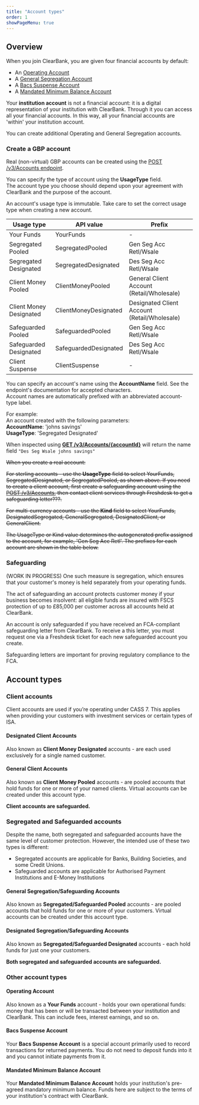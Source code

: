 ```yaml
---
title: "Account types"
order: 1
showPageMenu: true
---
```



## Overview

When you join ClearBank, you are given four financial accounts by default:

* An [Operating Account](#operating-account)
* A [General Segregation Account](#general-segregation-safeguarding-accounts)
* A [Bacs Suspense Account](#bacs-suspense-account)
* A [Mandated Minimum Balance Account](#mandated-minimum-balance-account)

<Callout colour="blue">
Your <strong>institution account</strong> is not a financial account: it is a digital representation of your institution with ClearBank. Through it you can access all your financial accounts. In this way, all your financial accounts are 'within' your institution account.
</Callout>

You can create additional Operating and General Segregation accounts.

<!-- ![Diagram showing your initial set of accounts](/assets/images/Accounts-Day1.svg "Initial set of accounts") -->

### Create a GBP account

Real (non-virtual) GBP accounts can be created using the [POST /v3/Accounts endpoint](/uk/docs/gbp-accounts/manage-accounts#create-an-account-real).

You can specify the type of account using the **UsageType** field.  
The account type you choose should depend upon your agreement with ClearBank and the purpose of the account.

<Callout colour="blue">
An account's usage type is immutable. Take care to set the correct usage type when creating a new account.
</Callout>

| Usage type              | API value             | Prefix                                       |
|-------------------------|-----------------------|----------------------------------------------|
| Your Funds              | YourFunds             | -                                            |
| Segregated Pooled       | SegregatedPooled      | Gen Seg Acc Retl/Wsale                       |
| Segregated Designated   | SegregatedDesignated  | Des Seg Acc Retl/Wsale                       |
| Client Money Pooled     | ClientMoneyPooled     | General Client Account (Retail/Wholesale)    |
| Client Money Designated | ClientMoneyDesignated | Designated Client Account (Retail/Wholesale) |
| Safeguarded Pooled      | SafeguardedPooled     | Gen Seg Acc Retl/Wsale                       |
| Safeguarded Designated  | SafeguardedDesignated | Des Seg Acc Retl/Wsale                       |
| Client Suspense         | ClientSuspense        | -                                            |

You can specify an account's name using the **AccountName** field. See the endpoint's documentation for accepted characters.  
Account names are automatically prefixed with an abbreviated account-type label.

For example:  
An account created with the following parameters:  
**AccountName**: 'johns savings'  
**UsageType**: 'Segregated Designated'

When inspected using [**GET /v3/Accounts/{accountId}**](/uk/docs/gbp-accounts/manage-accounts#get-information-for-an-account-real) will return the name field `"Des Seg Wsale johns savings"`


~~When you create a real account:~~

~~For sterling accounts - use the **UsageType** field to select YourFunds, SegregatedDesignated, or SegregatedPooled, as shown above. If you need to create a client account, first create a safeguarding account using the [POST /v3/Accounts](./manage-accounts#create-an-account-real), then contact client services through Freshdesk to get a safeguarding letter???.~~

~~For multi-currency accounts - use the **Kind** field to select YourFunds, DesignatedSegregated,  GeneralSegregated, DesignatedClient, or GeneralClient.~~

~~The UsageType or Kind value determines the autogenerated prefix assigned to the account, for example, 'Gen Seg Acc Retl'. The prefixes for each account are shown in the table below.~~

<!-- ![Image showing correct usage of usageType/kind](/assets/images/Accounts-Usage.svg "Correct usage of usageType/kind") -->

### Safeguarding

(WORK IN PROGRESS) One such measure is segregation, which ensures that your customer's money is held separately from your operating funds.

The act of safeguarding an account protects customer money if your business becomes insolvent: all eligible funds are insured with FSCS protection of up to £85,000 per customer across all accounts held at ClearBank.

<!-- For e-money institutions (EMIs) and payment institutions (PIs), having at least one safeguarded account in place is a Financial Conduct Authority (FCA) requirement.  -->

An account is only safeguarded if you have received an FCA-compliant safeguarding letter from ClearBank. To receive a this letter, you must request one via a Freshdesk ticket for each new safeguarded account you create.

Safeguarding letters are important for proving regulatory compliance to the FCA.

## Account types

### Client accounts

Client accounts are used if you’re operating under CASS 7. This applies when providing your customers with investment services or certain types of ISA.

#### Designated Client Accounts
Also known as **Client Money Designated** accounts - are each used exclusively for a single named customer.

#### General Client Accounts
Also known as **Client Money Pooled** accounts - are pooled accounts that hold funds for one or more of your named clients. Virtual accounts can be created under this account type.

**Client accounts are safeguarded.**

### Segregated and Safeguarded accounts

Despite the name, both segregated and safeguarded accounts have the same level of customer protection.
However, the intended use of these two types is different:
* Segregated accounts are applicable for Banks, Building Societies, and some Credit Unions.
* Safeguarded accounts are applicable for Authorised Payment Institutions and E-Money Institutions

#### General Segregation/Safeguarding Accounts
Also known as **Segregated/Safeguarded Pooled** accounts - are pooled accounts that hold funds for one or more of your customers. Virtual accounts can be created under this account type.
<!-- A **General Segregation Account** - also known as a **Segregated Pooled** account - holds funds pooled from multiple customers that need to be safeguarded. Segregation accounts should not be used to hold any of your institution's own funds. -->

#### Designated Segregation/Safeguarding Accounts
Also known as **Segregated/Safeguarded Designated** accounts - each hold funds for just one your customers.

**Both segregated and safeguarded accounts are safeguarded.**

### Other account types

#### Operating Account

Also known as a **Your Funds** account - holds your own operational funds: money that has been or will be transacted between your institution and ClearBank. This can include fees, interest earnings, and so on.

#### Bacs Suspense Account

Your **Bacs Suspense Account** is a special account primarily used to record transactions for returned payments. You do not need to deposit funds into it and you cannot initiate payments from it.

#### Mandated Minimum Balance Account

Your **Mandated Minimum Balance Account** holds your institution's pre-agreed mandatory minimum balance. Funds here are subject to the terms of your institution's contract with ClearBank.